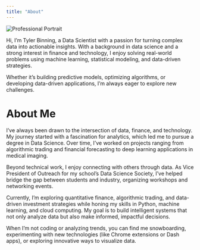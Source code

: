 ```yaml
---
title: "About"
---
```



<!-- ![Professional Portrait](TylerBinning.jpg){width=50%} -->
<img class="ProfPhoto" src="TylerBinning.jpg" alt="Professional Portrait">

Hi, I'm Tyler Binning, a Data Scientist with a passion for turning complex data into actionable insights. With a background in data science and a strong interest in finance and technology, I enjoy solving real-world problems using machine learning, statistical modeling, and data-driven strategies. 

Whether it's building predictive models, optimizing algorithms, or developing data-driven applications, I'm always eager to explore new challenges.

# About Me

I’ve always been drawn to the intersection of data, finance, and technology. My journey started with a fascination for analytics, which led me to pursue a degree in Data Science. Over time, I’ve worked on projects ranging from algorithmic trading and financial forecasting to deep learning applications in medical imaging.

Beyond technical work, I enjoy connecting with others through data. As Vice President of Outreach for my school’s Data Science Society, I’ve helped bridge the gap between students and industry, organizing workshops and networking events.

Currently, I’m exploring quantitative finance, algorithmic trading, and data-driven investment strategies while honing my skills in Python, machine learning, and cloud computing. My goal is to build intelligent systems that not only analyze data but also make informed, impactful decisions.

When I’m not coding or analyzing trends, you can find me snowboarding, experimenting with new technologies (like Chrome extensions or Dash apps), or exploring innovative ways to visualize data.